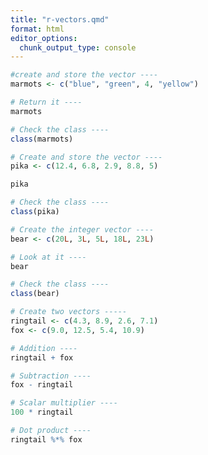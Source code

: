 ```yaml
---
title: "r-vectors.qmd"
format: html
editor_options: 
  chunk_output_type: console
---
```


```r
#create and store the vector ----
marmots <- c("blue", "green", 4, "yellow")

# Return it ----
marmots

```

```r
# Check the class ----
class(marmots)

# Create and store the vector ----
pika <- c(12.4, 6.8, 2.9, 8.8, 5)

pika

```

```r
# Check the class ----
class(pika)
```

```r
# Create the integer vector ----
bear <- c(20L, 3L, 5L, 18L, 23L)

# Look at it ----
bear
```

```r
# Check the class ----
class(bear) 
```

```r
# Create two vectors -----
ringtail <- c(4.3, 8.9, 2.6, 7.1)
fox <- c(9.0, 12.5, 5.4, 10.9)

# Addition ----
ringtail + fox

# Subtraction ----
fox - ringtail

# Scalar multiplier ----
100 * ringtail

# Dot product ----
ringtail %*% fox
```

